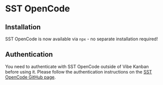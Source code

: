 # SST OpenCode

## Installation

SST OpenCode is now available via `npx` - no separate installation required!

## Authentication

You need to authenticate with SST OpenCode outside of Vibe Kanban before using it. Please follow the authentication instructions on the [SST OpenCode GitHub page](https://github.com/sst/opencode).
